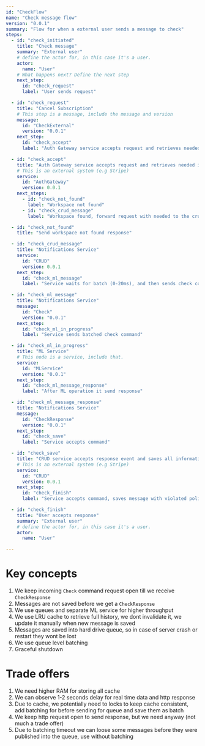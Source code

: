 ```yaml
---
id: "CheckFlow"
name: "Check message flow"
version: "0.0.1"
summary: "Flow for when a external user sends a message to check"
steps:
  - id: "check_initiated"
    title: "Check message"
    summary: "External user"
    # define the actor for, in this case it's a user.
    actor:
      name: "User"
    # What happens next? Define the next step
    next_step:
      id: "check_request"
      label: "User sends request"

  - id: "check_request"
    title: "Cancel Subscription"
    # This step is a message, include the message and version
    message:
      id: "CheckExternal"
      version: "0.0.1"
    next_step:
      id: "check_accept"
      label: "Auth Gateway service accepts request and retrieves needed information"

  - id: "check_accept"
    title: "Auth Gateway service accepts request and retrieves needed information"
    # This is an external system (e.g Stripe)
    service:
      id: "AuthGateway"
      version: 0.0.1
    next_steps:
      - id: "check_not_found"
        label: "Workspace not found"
      - id: "check_crud_message"
        label: "Workspace found, forward request with needed to the crud service"

  - id: "check_not_found"
    title: "Send workspace not found response"

  - id: "check_crud_message"
    title: "Notifications Service"
    service:
      id: "CRUD"
      version: 0.0.1
    next_step:
      id: "check_ml_message"
      label: "Service waits for batch (0-20ms), and then sends check command"

  - id: "check_ml_message"
    title: "Notifications Service"
    message:
      id: "Check"
      version: "0.0.1"
    next_step:
      id: "check_ml_in_progress"
      label: "Service sends batched check command"

  - id: "check_ml_in_progress"
    title: "ML Service"
    # This node is a service, include that.
    service:
      id: "MLService"
      version: "0.0.1"
    next_step:
      id: "check_ml_message_response"
      label: "After ML operation it send response"

  - id: "check_ml_message_response"
    title: "Notifications Service"
    message:
      id: "CheckResponse"
      version: "0.0.1"
    next_step:
      id: "check_save"
      label: "Service accepts command"

  - id: "check_save"
    title: "CRUD service accepts response event and saves all information into database, retrieves full information from LRU cache"
    # This is an external system (e.g Stripe)
    service:
      id: "CRUD"
      version: 0.0.1
    next_step:
      id: "check_finish"
      label: "Service accepts command, saves message with violated policies, and send response"

  - id: "check_finish"
    title: "User accepts response"
    summary: "External user"
    # define the actor for, in this case it's a user.
    actor:
      name: "User"

---
```


# Key concepts

1. We keep incoming `Check` command request open till we receive `CheckResponse`
2. Messages are not saved before we get a `CheckResponse`
3. We use queues and separate ML service for higher throughput
4. We use LRU cache to retrieve full history, we dont invalidate it, we update it manually when new message is saved
5. Messages are saved into hard drive queue, so in case of server crash or restart they wont be lost
6. We use queue level batching
7. Graceful shutdown

# Trade offers

1. We need higher RAM for storing all cache
2. We can observe 1-2 seconds delay for real time data and http response
3. Due to cache, we potentially need to locks to keep cache consistent, add batching for before sending for queue and save them as batch
4. We keep http request open to send response, but we need anyway (not much a trade offer)
5. Due to batching timeout we can loose some messages before they were published into the queue, use without batching
